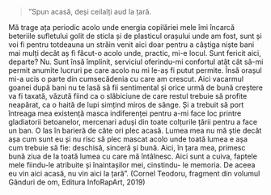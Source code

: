 > ”Spun acasă, deși ceilalți aud la țară.

Mă trage ața periodic acolo unde energia copilăriei mele îmi încarcă beteriile sufletului golit
de sticla și de plasticul orașului unde am fost, sunt și voi fi pentru totdeauna un străin venit aici
doar pentru a câștiga niște bani mai mulți decât aș fi făcut-o acolo unde, practic, mi-e locul. Sunt
fericit aici, departe? Nu. Sunt însă împlinit, serviciul oferindu-mi confortul atât cât să-mi permit
anumite lucruri pe care acolo nu mi le-aș fi putut permite. Însă orașul mi-a ucis o parte din
cumsecădenia cu care am crescut. Aici vacarmul goanei după bani nu te lasă să fii sentimental și
orice urmă de bună creștere va fi taxată, văzută fiind ca o slăbiciune de care restul trebuie să
profite neapărat, ca o haită de lupi simțind miros de sânge. Și a trebuit să port întreaga mea
existență masca indiferenței pentru a-mi face loc printre gladiatorii betoanelor, mercenari aduși
din toate colțurile țării pentru a face un ban. O las în barieră de câte ori plec acasă. Lumea mea
nu mă știe decât așa cum sunt eu și nu risc să plec mascat acolo unde toată lumea e așa cum
trebuie să fie: deschisă, sinceră și bună. Aici, în țara mea, primesc bună ziua de la toată lumea cu
care mă întâlnesc. Aici sunt a cuiva, faptele mele fiindu-le atribuite și înaintașilor mei, cinstindu-
le memoria. De aceea eu vin aici acasă, nu vin aici la țară”. (Cornel Teodoru, fragment din
volumul Gânduri de om, Editura InfoRapArt, 2019)